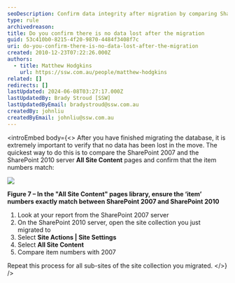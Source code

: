 ```yaml
---
seoDescription: Confirm data integrity after migration by comparing SharePoint 2007 and SharePoint 2010 site contents to ensure item numbers match.
type: rule
archivedreason:
title: Do you confirm there is no data lost after the migration
guid: 53c410b0-8215-4f20-9870-4484f3408f7c
uri: do-you-confirm-there-is-no-data-lost-after-the-migration
created: 2010-12-23T07:22:26.000Z
authors:
  - title: Matthew Hodgkins
    url: https://ssw.com.au/people/matthew-hodgkins
related: []
redirects: []
lastUpdated: 2024-06-08T03:27:17.000Z
lastUpdatedBy: Brady Stroud [SSW]
lastUpdatedByEmail: bradystroud@ssw.com.au
createdBy: johnliu
createdByEmail: johnliu@ssw.com.au
---
```


<introEmbed
  body={<>
After you have finished migrating the database, it is extremely important to verify that no data has been lost in the move. The quickest way to do this is to compare the SharePoint 2007 and the SharePoint 2010 server **All Site Content** pages and confirm that the item numbers match:

![](/uploads/rules/do-you-confirm-there-is-no-data-lost-after-the-migration/AllSiteContentCount.png)

**Figure 7 – In the "All Site Content" pages library, ensure the ‘item’ numbers exactly match between SharePoint 2007 and SharePoint 2010**

1. Look at your report from the SharePoint 2007 server
2. On the SharePoint 2010 server, open the site collection you just migrated to
3. Select **Site Actions | Site Settings**
4. Select **All Site Content**
5. Compare item numbers with 2007

Repeat this process for all sub-sites of the site collection you migrated.
  </>}
/>
